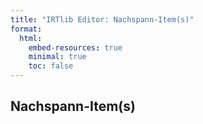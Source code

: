 ```yaml
---
title: "IRTlib Editor: Nachspann-Item(s)"
format:
  html:
    embed-resources: true
    minimal: true 
    toc: false
---
```


## Nachspann-Item(s)
